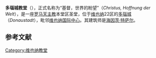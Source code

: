 {{Infobox religious building
|building_name=Christus, Hoffnung der Welt
|image=Wien - Donau-City-Kirche.JPG
|caption= 多瑙城教堂
|location= 奥地利维也纳
|geo = {{coord|48|13|59.1|N|16|24|54.8|E|display=inline|region:AT_type:landmark}}
|religious_affiliation=[[罗马天主教|罗马天主教]]
|rite=
|province=
|district=
|consecration_year=2000
|status=
|leadership= P. Albert Johann Gabriel （[[救世主會|救世主會]]）<ref name="OW">[http://stephanscom.at/pfarren/dekanate/Stadtdekanat_22/Kaiserm%FChlen Official Website of the Archdiocese of Vienna]</ref>
|website= [http://www.donaucitykirche.at/ Official Website]
|architect=海因茨·特萨尔
|architecture_type= [[教堂|教堂]]
|architecture_style= 
|facade_direction=SSW
|year started=1999
|year_completed=2000
|construction_cost=
|capacity=
|length= 25 m
|width= 22 m
|width_nave= 
|height_max=
|dome_quantity=
|dome_height_outer=
|dome_height_inner=
|dome_dia_outer=
|dome_dia_inner=
|materials=
}}

'''多瑙城教堂'''（{{lang-de|Donaucitykirche}}），正式名称为“基督，世界的盼望”（''Christus, Hoffnung der Welt''），是一座[[罗马天主教|罗马天主教]]本堂区圣堂，位于[[维也纳|维也纳]]22区的[[多瑙城|多瑙城]]（''Donaustadt''），毗邻[[维也纳国际中心|维也纳国际中心]]。其建筑师是[[海因茨·特萨尔|海因茨·特萨尔]]。

== 参考文献 ==
{{Reflist}}

{{Commonscat|Donaucitykirche, Vienna}}

[[Category:维也纳教堂|Category:维也纳教堂]]